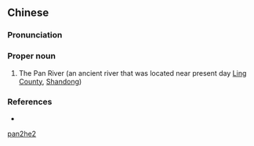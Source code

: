 ==Chinese==
{{zh-forms}}

===Pronunciation===
{{zh-pron
|m=Pán Hé
|cat=pn
}}

===Proper noun===
{{zh-proper noun}}

# {{lb|zh|archaic}} The Pan River (an ancient river that was located near present day [[w:Ling County|Ling County]], [[Shandong]])

===References===
* {{cite-book
|last=Luo
|first=Guanzhong
|authorlink=w:Luo Guanzhong
|coauthors=
|year=
|title=Annotated [[s:Romance of the Three Kingdoms/Chapter 7|Romance of the Three Kingdoms/Chapter 7]], page 93, note 5
|language=Mandarin
|publisher=
|location=
|isbn=957911305X
}}

[[Category:Mandarin archaic terms|pan2he2]]